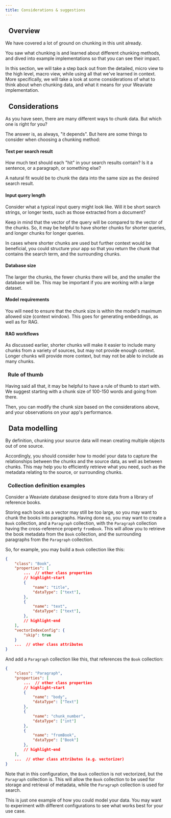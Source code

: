 ```yaml
---
title: Considerations & suggestions
---
```


<!-- import imageUrl from '../../tmp_images/academy_placeholder.jpg';

<img src={imageUrl} alt="Image alt" width="75%"/> -->


<PreviewUnit />

## <i class="fa-solid fa-square-chevron-right"></i>&nbsp;&nbsp;Overview

We have covered a lot of ground on chunking in this unit already.

You saw what chunking is and learned about different chunking methods, and dived into example implementations so that you can see their impact.

In this section, we will take a step back out from the detailed, micro view to the high level, macro view, while using all that we've learned in context. More specifically, we will take a look at some considerations of what to think about when chunking data, and what it means for your Weaviate implementation.

## <i class="fa-solid fa-square-chevron-right"></i>&nbsp;&nbsp;Considerations

As you have seen, there are many different ways to chunk data. But which one is right for you?

The answer is, as always, "it depends". But here are some things to consider when choosing a chunking method:

#### Text per search result

How much text should each "hit" in your search results contain? Is it a sentence, or a paragraph, or something else?

A natural fit would be to chunk the data into the same size as the desired search result.

#### Input query length

Consider what a typical input query might look like. Will it be short search strings, or longer texts, such as those extracted from a document?

Keep in mind that the vector of the query will be compared to the vector of the chunks. So, it may be helpful to have shorter chunks for shorter queries, and longer chunks for longer queries.

In cases where shorter chunks are used but further context would be beneficial, you could structure your app so that you return the chunk that contains the search term, and the surrounding chunks.

#### Database size

The larger the chunks, the fewer chunks there will be, and the smaller the database will be. This may be important if you are working with a large dataset.

#### Model requirements

You will need to ensure that the chunk size is within the model's maximum allowed size (context window). This goes for generating embeddings, as well as for RAG.

#### RAG workflows

As discussed earlier, shorter chunks will make it easier to include many chunks from a variety of sources, but may not provide enough context. Longer chunks will provide more context, but may not be able to include as many chunks.

### <i class="fa-solid fa-chalkboard"></i>&nbsp;&nbsp;Rule of thumb

Having said all that, it may be helpful to have a rule of thumb to start with. We suggest starting with a chunk size of 100-150 words and going from there.

Then, you can modify the chunk size based on the considerations above, and your observations on your app's performance.

## <i class="fa-solid fa-square-chevron-right"></i>&nbsp;&nbsp;Data modelling

By definition, chunking your source data will mean creating multiple objects out of one source.

Accordingly, you should consider how to model your data to capture the relationships between the chunks and the source data, as well as between chunks. This may help you to efficiently retrieve what you need, such as the metadata relating to the source, or surrounding chunks.

### <i class="fa-solid fa-code"></i>&nbsp;&nbsp;Collection definition examples

Consider a Weaviate database designed to store data from a library of reference books.

Storing each book as a vector may still be too large, so you may want to chunk the books into paragraphs. Having done so, you may want to create a `Book` collection, and a `Paragraph` collection, with the `Paragraph` collection having the cross-reference property `fromBook`. This will allow you to retrieve the book metadata from the `Book` collection, and the surrounding paragraphs from the `Paragraph` collection.

So, for example, you may build a `Book` collection like this:

```json
{
    "class": "Book",
    "properties": [
        ...  // other class properties
        // highlight-start
        {
            "name": "title",
            "dataType": ["text"],
        },
        {
            "name": "text",
            "dataType": ["text"],
        },
        // highlight-end
    ],
    "vectorIndexConfig": {
        "skip": true
    }
    ...  // other class attributes
}
```

And add a `Paragraph` collection like this, that references the `Book` collection:

```json
{
    "class": "Paragraph",
    "properties": [
        ...  // other class properties
        // highlight-start
        {
            "name": "body",
            "dataType": ["Text"]
        },
        {
            "name": "chunk_number",
            "dataType": ["int"]
        },
        {
            "name": "fromBook",
            "dataType": ["Book"]
        },
        // highlight-end
    ],
    ...  // other class attributes (e.g. vectorizer)
}
```

Note that in this configuration, the `Book` collection is not vectorized, but the `Paragraph` collection is. This will allow the `Book` collection to be used for storage and retrieval of metadata, while the `Paragraph` collection is used for search.

This is just one example of how you could model your data. You may want to experiment with different configurations to see what works best for your use case.

<!-- ## <i class="fa-solid fa-square-chevron-right"></i>&nbsp;&nbsp;Review

<Quiz questions={varName} />

Any quiz questions

### <i class="fa-solid fa-pen-to-square"></i>&nbsp;&nbsp;Review exercise

:::note <i class="fa-solid fa-square-terminal"></i> Exercise
Try out ...
:::

### <i class="fa-solid fa-lightbulb-on"></i>&nbsp;&nbsp;Key takeaways

:::info
Add summary
::: -->


<GiscusDocComment />

<!-- import Quiz from '/src/components/Academy/quiz.js'
const varName = [{
  questionText: 'questionText',
  answerOptions: [
    {
      answerText: 'answerOne',
      isCorrect: false,
      feedback: 'feedbackOne',
    },
    {
      answerText: 'answerTwo',
      isCorrect: false,
      feedback: 'feedbackTwo',
    },
    {
      answerText: 'answerThree',
      isCorrect: false,
      feedback: 'feedbackThree',
    },
  ]
}]; -->